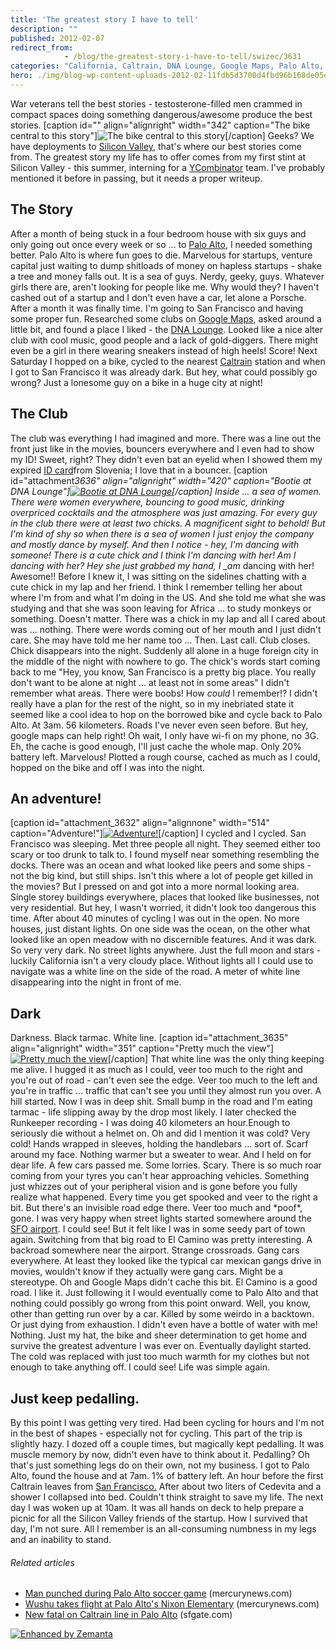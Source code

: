 ```yaml
---
title: 'The greatest story I have to tell'
description: ""
published: 2012-02-07
redirect_from: 
            - /blog/the-greatest-story-i-have-to-tell/swizec/3631
categories: "California, Caltrain, DNA Lounge, Google Maps, Palo Alto, Palo Alto California, San Francisco, Silicon Valley, Uncategorized"
hero: ./img/blog-wp-content-uploads-2012-02-11fdb5d3700d4fbd96b168de05ed2c21_77.jpg
---
```

War veterans tell the best stories - testosterone-filled men crammed in compact spaces doing something dangerous/awesome produce the best stories. \[caption id=&quot;&quot; align=&quot;alignright&quot; width=&quot;342&quot; caption=&quot;The bike central to this story&quot;]![The bike central to this story](./img/blog-wp-content-uploads-2012-02-11fdb5d3700d4fbd96b168de05ed2c21_77.jpg "The bike central to this story")\[/caption] Geeks? We have deployments to [Silicon Valley](<http://maps.google.com/maps?ll=37.37,-122.04&spn=1.0,1.0&q=37.37,-122.04 (Silicon%20Valley)&t=h> "Silicon Valley"), that&#x27;s where our best stories come from. The greatest story my life has to offer comes from my first stint at Silicon Valley - this summer, interning for a [YCombinator](http://www.ycombinator.com "Y Combinator") team. I&#x27;ve probably mentioned it before in passing, but it needs a proper writeup.

## The Story

After a month of being stuck in a four bedroom house with six guys and only going out once every week or so ... to [Palo Alto](<http://maps.google.com/maps?ll=37.4291666667,-122.138055556&spn=0.1,0.1&q=37.4291666667,-122.138055556 (Palo%20Alto%2C%20California)&t=h> "Palo Alto, California"), I needed something better. Palo Alto is where fun goes to die. Marvelous for startups, venture capital just waiting to dump shitloads of money on hapless startups - shake a tree and money falls out. It is a sea of guys. Nerdy, geeky, guys. Whatever girls there are, aren&#x27;t looking for people like me. Why would they? I haven&#x27;t cashed out of a startup and I don&#x27;t even have a car, let alone a Porsche. After a month it was finally time. I&#x27;m going to San Francisco and having some proper fun. Researched some clubs on [Google Maps](http://maps.google.com "Google Maps"), asked around a little bit, and found a place I liked - the [DNA Lounge](<http://maps.google.com/maps?ll=37.7710083333,-122.412694444&spn=0.01,0.01&q=37.7710083333,-122.412694444 (DNA%20Lounge)&t=h> "DNA Lounge"). Looked like a nice alter club with cool music, good people and a lack of gold-diggers. There might even be a girl in there wearing sneakers instead of high heels! Score! Next Saturday I hopped on a bike, cycled to the nearest [Caltrain](http://en.wikipedia.org/wiki/Caltrain "Caltrain") station and when I got to San Francisco it was already dark. But hey, what could possibly go wrong? Just a lonesome guy on a bike in a huge city at night!

## The Club

The club was everything I had imagined and more. There was a line out the front just like in the movies, bouncers everywhere and I even had to show my ID! Sweet, right? They didn&#x27;t even bat an eyelid when I showed them my expired [ID card](http://en.wikipedia.org/wiki/Identity_document "Identity document")from Slovenia; I love that in a bouncer. \[caption id=&quot;attachment*3636&quot; align=&quot;alignright&quot; width=&quot;420&quot; caption=&quot;Bootie at DNA Lounge&quot;][![Bootie at DNA Lounge](http://swizec.com/blog/wp-content/uploads/2012/02/1074032723_aJTtC-M.jpeg "Bootie at DNA Lounge")](./img/blog-wp-content-uploads-2012-02-1074032723_aJTtC-M.jpg)\[/caption] Inside ... a sea of women. There were women everywhere, bouncing to good music, drinking overpriced cocktails and the atmosphere was just amazing. For every guy in the club there were at least two chicks. A magnificent sight to behold! But I&#x27;m kind of shy so when there is a sea of women I just enjoy the company and mostly dance by myself. And then I notice - hey, I&#x27;m dancing with someone! There is a cute chick and I think I&#x27;m dancing with her! Am I dancing with her? Hey she just grabbed my hand, I \_am* dancing with her! Awesome!! Before I knew it, I was sitting on the sidelines chatting with a cute chick in my lap and her friend. I think I remember telling her about where I&#x27;m from and what I&#x27;m doing in the US. And she told me what she was studying and that she was soon leaving for Africa ... to study monkeys or something. Doesn&#x27;t matter. There was a chick in my lap and all I cared about was ... nothing. There were words coming out of her mouth and I just didn&#x27;t care. She may have told me her name too ... Then. Last call. Club closes. Chick disappears into the night. Suddenly all alone in a huge foreign city in the middle of the night with nowhere to go. The chick&#x27;s words start coming back to me &quot;Hey, you know, San Francisco is a pretty big place. You really don&#x27;t want to be alone at night ... at least not in some areas&quot; I didn&#x27;t remember what areas. There were boobs! How _could_ I remember!? I didn&#x27;t really have a plan for the rest of the night, so in my inebriated state it seemed like a cool idea to hop on the borrowed bike and cycle back to Palo Alto. At 3am. 56 kilometers. Roads I&#x27;ve never even seen before. But hey, google maps can help right! Oh wait, I only have wi-fi on my phone, no 3G. Eh, the cache is good enough, I&#x27;ll just cache the whole map. Only 20% battery left. Marvelous! Plotted a rough course, cached as much as I could, hopped on the bike and off I was into the night.

## An adventure!

\[caption id=&quot;attachment_3632&quot; align=&quot;alignnone&quot; width=&quot;514&quot; caption=&quot;Adventure!&quot;][![Adventure!](http://swizec.com/blog/wp-content/uploads/2012/02/Screen-Shot-2012-02-07-at-4.47.27-PM.png "Adventure!")](./img/blog-wp-content-uploads-2012-02-Screen-Shot-2012-02-07-at-4.47.27-PM.png)\[/caption] I cycled and I cycled. San Francisco was sleeping. Met three people all night. They seemed either too scary or too drunk to talk to. I found myself near something resembling the docks. There was an ocean and what looked like peers and some ships - not the big kind, but still ships. Isn&#x27;t this where a lot of people get killed in the movies? But I pressed on and got into a more normal looking area. Single storey buildings everywhere, places that looked like businesses, not very residential. But hey, I wasn&#x27;t worried, it didn&#x27;t look too dangerous this time. After about 40 minutes of cycling I was out in the open. No more houses, just distant lights. On one side was the ocean, on the other what looked like an open meadow with no discernible features. And it was dark. So very very dark. No street lights anywhere. Just the full moon and stars - luckily California isn&#x27;t a very cloudy place. Without lights all I could use to navigate was a white line on the side of the road. A meter of white line disappearing into the night in front of me.

## Dark

Darkness. Black tarmac. White line. \[caption id=&quot;attachment_3635&quot; align=&quot;alignright&quot; width=&quot;351&quot; caption=&quot;Pretty much the view&quot;][![Pretty much the view](http://swizec.com/blog/wp-content/uploads/2012/02/IMGP2951_thumb1.jpeg "Pretty much the view")](./img/blog-wp-content-uploads-2012-02-IMGP2951_thumb1.jpg)\[/caption] That white line was the only thing keeping me alive. I hugged it as much as I could, veer too much to the right and you&#x27;re out of road - can&#x27;t even see the edge. Veer too much to the left and you&#x27;re in traffic ... traffic that can&#x27;t see you until they almost run you over. A hill started. Now I was in deep shit. Small bump in the road and I&#x27;m eating tarmac - life slipping away by the drop most likely. I later checked the Runkeeper recording - I was doing 40 kilometers an hour.Enough to seriously die without a helmet on. Oh and did I mention it was cold? Very cold! Hands wrapped in sleeves, holding the handlebars ... sort of. Scarf around my face. Nothing warmer but a sweater to wear. And I held on for dear life. A few cars passed me. Some lorries. Scary. There is so much roar coming from your tyres you can&#x27;t hear approaching vehicles. Something just whizzes out of your peripheral vision and is gone before you fully realize what happened. Every time you get spooked and veer to the right a bit. But there&#x27;s an invisible road edge there. Veer too much and \*poof\*, gone. I was very happy when street lights started somewhere around the [SFO airport](<http://maps.google.com/maps?ll=37.6188888889,-122.375&spn=0.03,0.03&q=37.6188888889,-122.375 (San%20Francisco%20International%20Airport)&t=h> "San Francisco International Airport"). I could see! But it felt like I was in some seedy part of town again. Switching from that big road to El Camino was pretty interesting. A backroad somewhere near the airport. Strange crossroads. Gang cars everywhere. At least they looked like the typical car mexican gangs drive in movies, wouldn&#x27;t know if they actually were gang cars. Might be a stereotype. Oh and Google Maps didn&#x27;t cache this bit. El Camino is a good road. I like it. Just following it I would eventually come to Palo Alto and that nothing could possibly go wrong from this point onward. Well, you know, other than getting run over by a car. Killed by some weirdo in a backtown. Or just dying from exhaustion. I didn&#x27;t even have a bottle of water with me! Nothing. Just my hat, the bike and sheer determination to get home and survive the greatest adventure I was ever on. Eventually daylight started. The cold was replaced with just too much warmth for my clothes but not enough to take anything off. I could see! Life was simple again.

## Just keep pedalling.

By this point I was getting very tired. Had been cycling for hours and I&#x27;m not in the best of shapes - especially not for cycling. This part of the trip is slightly hazy. I dozed off a couple times, but magically kept pedalling. It was muscle memory by now, didn&#x27;t even have to think about it. Pedalling? Oh that&#x27;s just something legs do on their own, not my business. I got to Palo Alto, found the house and at 7am. 1% of battery left. An hour before the first Caltrain leaves from [San Francisco.](<http://maps.google.com/maps?ll=37.7793,-122.4192&spn=0.1,0.1&q=37.7793,-122.4192 (San%20Francisco)&t=h> "San Francisco") After about two liters of Cedevita and a shower I collapsed into bed. Couldn&#x27;t think straight to save my life. The next day I was woken up at 10am. It was all hands on deck to help prepare a picnic for all the Silicon Valley friends of the startup. How I survived that day, I&#x27;m not sure. All I remember is an all-consuming numbness in my legs and an inability to stand.

###### Related articles

- [Man punched during Palo Alto soccer game](http://www.mercurynews.com/breaking-news/ci_19906706) (mercurynews.com)
- [Wushu takes flight at Palo Alto&#x27;s Nixon Elementary](http://www.mercurynews.com/peninsula/ci_19741327) (mercurynews.com)
- [New fatal on Caltrain line in Palo Alto](http://www.sfgate.com/cgi-bin/article.cgi?f=/c/a/2011/11/26/BA2L1M4JH5.DTL) (sfgate.com)

[![Enhanced by Zemanta](http://img.zemanta.com/zemified_e.png?x-id=f5c50df4-886a-4fc9-a03d-118a1963b574)](http://www.zemanta.com/ "Enhanced by Zemanta")
